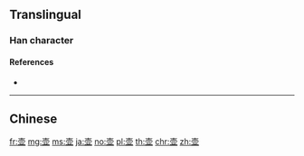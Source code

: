 {{also|壺}}
==Translingual==
{{Han simplified forms|壺|壷|壶}}

===Han character===
{{Han char|rn=33|rad=士|as=07|sn=10|four=|canj=GBTC|ids=⿳士冖业}}

====References====
* {{Han ref|kx=0243.071|hdz=10447.060|uh=58F6|ud=22774}}

----

==Chinese==
{{zh-see|壺}}

[[fr:壶]]
[[mg:壶]]
[[ms:壶]]
[[ja:壶]]
[[no:壶]]
[[pl:壶]]
[[th:壶]]
[[chr:壶]]
[[zh:壶]]